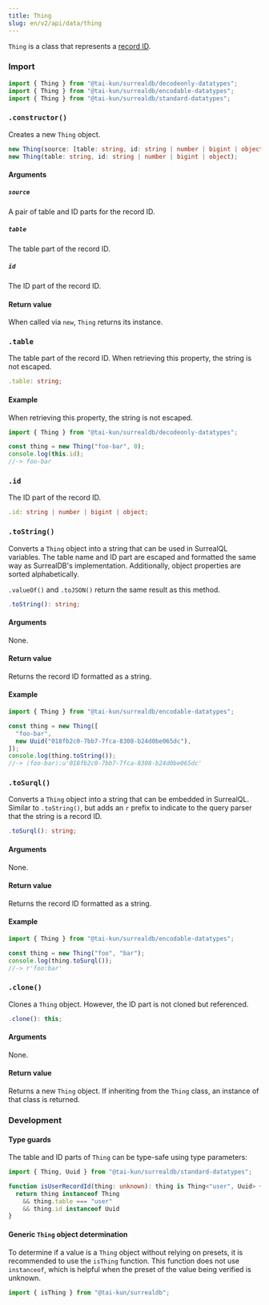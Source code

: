 ```yaml
---
title: Thing
slug: en/v2/api/data/thing
---
```



`Thing` is a class that represents a [record ID](https://surrealdb.com/docs/surrealql/datamodel/ids).

### Import

```ts
import { Thing } from "@tai-kun/surrealdb/decodeonly-datatypes";
import { Thing } from "@tai-kun/surrealdb/encodable-datatypes";
import { Thing } from "@tai-kun/surrealdb/standard-datatypes";
```

### `.constructor()`

Creates a new `Thing` object.

```ts
new Thing(source: [table: string, id: string | number | bigint | object]);
new Thing(table: string, id: string | number | bigint | object);
```

#### Arguments

##### `source`

A pair of table and ID parts for the record ID.

##### `table`

The table part of the record ID.

##### `id`

The ID part of the record ID.

#### Return value

When called via `new`, `Thing` returns its instance.

### `.table` <Badge variant="instance" /><Badge variant="property" /><Badge variant="decodeonly" />

The table part of the record ID. When retrieving this property, the string is not escaped.

```ts
.table: string;
```

#### Example

When retrieving this property, the string is not escaped.

```ts
import { Thing } from "@tai-kun/surrealdb/decodeonly-datatypes";

const thing = new Thing("foo-bar", 0);
console.log(this.id);
//-> foo-bar
```

### `.id` <Badge variant="instance" /><Badge variant="property" /><Badge variant="decodeonly" />

The ID part of the record ID.

```ts
.id: string | number | bigint | object;
```

### `.toString()` <Badge variant="instance" /><Badge variant="method" /><Badge variant="encodable" />

Converts a `Thing` object into a string that can be used in SurrealQL variables. The table name and ID part are escaped and formatted the same way as SurrealDB's implementation. Additionally, object properties are sorted alphabetically.

`.valueOf()` and `.toJSON()` return the same result as this method.

```ts
.toString(): string;
```

#### Arguments

None.

#### Return value

Returns the record ID formatted as a string.

#### Example

```ts
import { Thing } from "@tai-kun/surrealdb/encodable-datatypes";

const thing = new Thing([
  "foo-bar",
  new Uuid("018fb2c0-7bb7-7fca-8308-b24d0be065dc"),
]);
console.log(thing.toString());
//-> ⟨foo-bar⟩:u'018fb2c0-7bb7-7fca-8308-b24d0be065dc'
```

### `.toSurql()` <Badge variant="instance" /><Badge variant="method" /><Badge variant="encodable" />

Converts a `Thing` object into a string that can be embedded in SurrealQL. Similar to `.toString()`, but adds an `r` prefix to indicate to the query parser that the string is a record ID.

```ts
.toSurql(): string;
```

#### Arguments

None.

#### Return value

Returns the record ID formatted as a string.

#### Example

```ts
import { Thing } from "@tai-kun/surrealdb/encodable-datatypes";

const thing = new Thing("foo", "bar");
console.log(thing.toSurql());
//-> r'foo:bar'
```

### `.clone()` <Badge variant="instance" /><Badge variant="method" /><Badge variant="standard" />

Clones a `Thing` object. However, the ID part is not cloned but referenced.

```ts
.clone(): this;
```

#### Arguments

None.

#### Return value

Returns a new `Thing` object. If inheriting from the `Thing` class, an instance of that class is returned.

### Development

#### Type guards

The table and ID parts of `Thing` can be type-safe using type parameters:

```ts
import { Thing, Uuid } from "@tai-kun/surrealdb/standard-datatypes";

function isUserRecordId(thing: unknown): thing is Thing<"user", Uuid> {
  return thing instanceof Thing
    && thing.table === "user"
    && thing.id instanceof Uuid
}
```

#### Generic `Thing` object determination

To determine if a value is a `Thing` object without relying on presets, it is recommended to use the `isThing` function. This function does not use `instanceof`, which is helpful when the preset of the value being verified is unknown.

```ts
import { isThing } from "@tai-kun/surrealdb";
```
